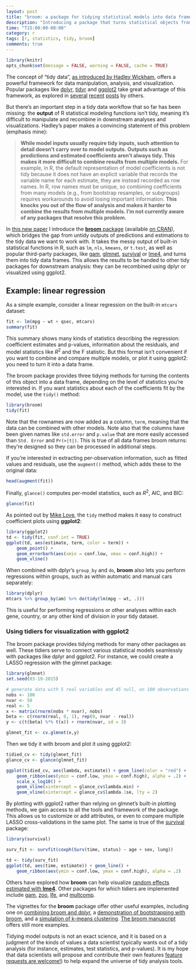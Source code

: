 ```yaml
---
layout: post
title: "broom: a package for tidying statistical models into data frames"
description: "Introducing a package that turns statistical objects from R into tidy data frames that can be used with packages like dplyr and ggplot2."
time: "T15:00:00-00:00"
category: r
tags: [r, statistics, tidy, broom]
comments: true
---
```


```r
library(knitr)
opts_chunk$set(message = FALSE, warning = FALSE, cache = TRUE)
```

The concept of "tidy data", [as introduced by Hadley Wickham](http://www.jstatsoft.org/v59/i10), offers a powerful framework for data manipulation, analysis, and visualization. Popular packages like [dplyr](https://github.com/hadley/dplyr), [tidyr](https://github.com/hadley/dplyr) and [ggplot2](https://github.com/hadley/ggplot2) take great advantage of this framework, as explored in [several](http://www.r-bloggers.com/dplyr-a-gamechanger-for-data-manipulation-in-r/) [recent](http://www.r-bloggers.com/hands-on-dplyr-tutorial-for-faster-data-manipulation-in-r/) [posts](http://blog.rstudio.org/2014/07/22/introducing-tidyr/) by others.

But there's an important step in a tidy data workflow that so far has been missing: the **output** of R statistical modeling functions isn't tidy, meaning it's difficult to manipulate and recombine in downstream analyses and visualizations. Hadley's paper makes a convincing statement of this problem (emphasis mine):

> **While model inputs usually require tidy inputs, such attention to detail doesn't carry over to model outputs. Outputs such as predictions and estimated coefficients aren't always tidy. This makes it more difficult to combine results from multiple models.** For example, in R, the default representation of model coefficients is not tidy because it does not have an explicit variable that records the variable name for each estimate, they are instead recorded as row names. In R, row names must be unique, so combining coefficients from many models (e.g., from bootstrap resamples, or subgroups) requires workarounds to avoid losing important information. **This knocks you out of the flow of analysis and makes it harder to combine the results from multiple models. I'm not currently aware of any packages that resolve this problem.**

In [this new paper](http://arxiv.org/abs/1412.3565) I introduce the [**broom** package](https://github.com/dgrtwo/broom) (available [on CRAN](http://cran.r-project.org/web/packages/broom/index.html)), which bridges the gap from untidy outputs of predictions and estimations to the tidy data we want to work with. It takes the messy output of built-in statistical functions in R, such as `lm`, `nls`, `kmeans`, or `t.test`, as well as popular third-party packages, like [gam](http://cran.r-project.org/web/packages/gam/index.html), [glmnet](http://cran.r-project.org/web/packages/glmnet/index.html), [survival](http://cran.r-project.org/web/packages/survival/index.html) or [lme4](http://cran.r-project.org/web/packages/lme4/index.html), and turns them into tidy data frames. This allows the results to be handed to other tidy packages for downstream analysis: they can be recombined using dplyr or visualized using ggplot2.

## Example: linear regression

As a simple example, consider a linear regression on the built-in `mtcars` dataset:

```r
fit <- lm(mpg ~ wt + qsec, mtcars)
summary(fit)
```

This summary shows many kinds of statistics describing the regression: coefficient estimates and p-values, information about the residuals, and model statistics like $R^2$ and the F statistic. But this format isn't convenient if you want to combine and compare multiple models, or plot it using ggplot2: you need to turn it into a data frame.

The broom package provides three tidying methods for turning the contents of this object into a data frame, depending on the level of statistics you're interested in. If you want statistics about each of the coefficients fit by the model, use the `tidy()` method:

```r
library(broom)
tidy(fit)
```

Note that the rownames are now added as a column, `term`, meaning that the data can be combined with other models. Note also that the columns have been given names like `std.error` and `p.value` that are more easily accessed than `Std. Error` and `Pr(>|t|)`. This is true of all data frames broom returns: they're designed so they can be processed in additional steps.

If you're interested in extracting per-observation information, such as fitted values and residuals, use the `augment()` method, which adds these to the original data:

```r
head(augment(fit))
```

Finally, `glance()` computes per-model statistics, such as $R^2$, AIC, and BIC:

```r
glance(fit)
```

As pointed out by [Mike Love](https://gist.github.com/mikelove/3816eac0e05702e2ee08), the `tidy` method makes it easy to construct coefficient plots using **ggplot2**:

```r
library(ggplot2)
td <- tidy(fit, conf.int = TRUE)
ggplot(td, aes(estimate, term, color = term)) +
    geom_point() +
    geom_errorbarh(aes(xmin = conf.low, xmax = conf.high)) +
    geom_vline()
```

When combined with dplyr's `group_by` and `do`, **broom** also lets you perform regressions within groups, such as within automatic and manual cars separately:

```r
library(dplyr)
mtcars %>% group_by(am) %>% do(tidy(lm(mpg ~ wt, .)))
```

This is useful for performing regressions or other analyses within each gene, country, or any other kind of division in your tidy dataset.

### Using tidiers for visualization with ggplot2

The broom package provides tidying methods for many other packages as well. These tidiers serve to connect various statistical models seamlessly with packages like dplyr and ggplot2. For instance, we could create a LASSO regression with the glmnet package:

```r
library(glmnet)
set.seed(03-19-2015)

# generate data with 5 real variables and 45 null, on 100 observations
nobs <- 100
nvar <- 50
real <- 5
x <- matrix(rnorm(nobs * nvar), nobs)
beta <- c(rnorm(real, 0, 1), rep(0, nvar - real))
y <- c(t(beta) %*% t(x)) + rnorm(nvar, sd = 3)

glmnet_fit <- cv.glmnet(x,y)
```

Then we tidy it with broom and plot it using ggplot2:

```r
tidied_cv <- tidy(glmnet_fit)
glance_cv <- glance(glmnet_fit)

ggplot(tidied_cv, aes(lambda, estimate)) + geom_line(color = "red") +
    geom_ribbon(aes(ymin = conf.low, ymax = conf.high), alpha = .2) +
    scale_x_log10() +
    geom_vline(xintercept = glance_cv$lambda.min) +
    geom_vline(xintercept = glance_cv$lambda.1se, lty = 2)
```

By plotting with ggplot2 rather than relying on glmnet's built-in plotting methods, we gain access to all the tools and framework of the package. This allows us to customize or add attributes, or even to compare multiple LASSO cross-validations in the same plot. The same is true of the [survival](http://cran.r-project.org/web/packages/survival/index.html) package:

```r
library(survival)

surv_fit <- survfit(coxph(Surv(time, status) ~ age + sex, lung))

td <- tidy(surv_fit)
ggplot(td, aes(time, estimate)) + geom_line() +
    geom_ribbon(aes(ymin = conf.low, ymax = conf.high), alpha = .2)
```

Others have explored how **broom** can help visualize [random effects estimated with **lme4**](https://rstudio-pubs-static.s3.amazonaws.com/38628_54b19baf70b64eb5936a3f1f84beb7da.html). Other packages for which tidiers are implemented include [gam](http://cran.r-project.org/web/packages/gam/index.html), [zoo](http://cran.r-project.org/web/packages/zoo/index.html), [lfe](http://cran.r-project.org/web/packages/lfe/index.html), and  [multcomp](http://cran.r-project.org/web/packages/multcomp/index.html).

The vignettes for the **broom** package offer other useful examples, including one on [combining broom and dplyr](http://cran.r-project.org/web/packages/broom/vignettes/broom_and_dplyr.html), a [demonstration of bootstrapping with broom](http://cran.r-project.org/web/packages/broom/vignettes/bootstrapping.html), and a [simulation of k-means clustering](http://cran.r-project.org/web/packages/broom/vignettes/kmeans.html). [The broom manuscript](http://arxiv.org/abs/1412.3565) offers still more examples.

Tidying model outputs is not an exact science, and it is based on a judgment of the kinds of values a data scientist typically wants out of a tidy analysis (for instance, estimates, test statistics, and p-values). It is my hope that data scientists will propose and contribute their own features [feature requests are welcome!](https://github.com/dgrtwo/broom/issues)) to help expand the universe of tidy analysis tools.
